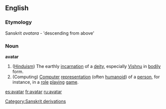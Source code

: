 ==English==
===Etymology===
Sanskrit ''avatara'' - 'descending from above'
===Noun===
'''avatar'''
# ([[Hinduism]]) The earthly [[incarnation]] of a [[deity]], especially [[Vishnu]] in [[body|bodily]] form.
# (Computing) [[Computer]] [[representation]] (often [[humanoid]]) of a [[person]], for instance, in a [[role]] [[playing]] [[game]].

[[Category:Sanskrit derivations]]

[[es:avatar]]
[[fr:avatar]]
[[ru:avatar]]
